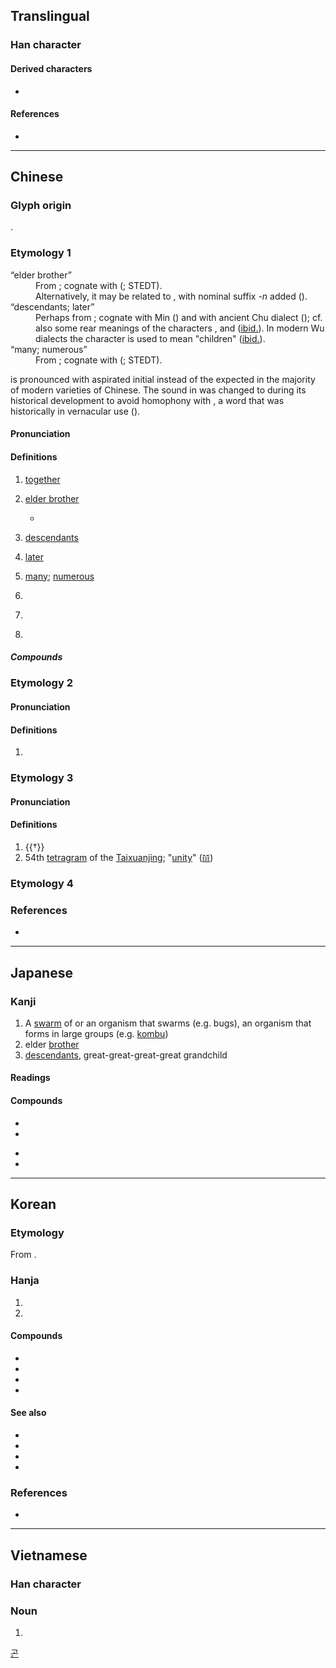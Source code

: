 {{also|皆|崑}}
{{character info}}
==Translingual==

===Han character===
{{Han char|rn=72|rad=日|as=04|sn=8|four=60711|canj=APP|ids=⿱日比}}

====Derived characters====
* {{l|mul|[[婫]], [[堒]], [[惃]], [[棍]], [[混]], [[焜]], [[掍]], [[錕]], [[尡]], [[䛰]], [[鯤]]}}

====References====
* {{Han ref|kx=0490.390|dkj=13792|dj=0852.090|hdz=21489.090|uh=6606|ud=26118|bh=A9F8|bd=43512}}

----

==Chinese==
{{zh-forms|alt=晜,𥊽,㒭,𣋥,𧲟}}

===Glyph origin===
{{Han etym}}
{{Han compound|ls=ic|日|比}}.

===Etymology 1===
; “elder brother”
: From {{inh|zh|sit-pro|*(g/k)əw-n||elder brother; senior male relative}}; cognate with {{och-l|舅|maternal uncle}} ({{zh-ref|Benedict, 1972}}; STEDT).
: Alternatively, it may be related to {{cog|mkh-mmn|ကော|tr=kao|t=elder brother}}, with nominal suffix ''-n'' added ({{zh-ref|Schuessler, 2007}}).
; “descendants; later”
: Perhaps from {{bor|zh|mkh-pro|*kuun||child}}; cognate with Min {{zh-l|*囝|son; child}} ({{zh-ref|Schuessler, 2007}}) and with ancient Chu dialect {{och-l|觀|id=1|child; offspring}} ({{zh-ref|Ye, 2014}}); cf. also some rear meanings of the characters {{och-l|丱|young child}}, {{och-l|鯤|roe; fish egg}} and {{och-l|鰥|id=1|roe}} ([[ibid.]]). In modern Wu dialects the character {{och-l|官}} is used to mean "children" ([[ibid.]]).
; “many; numerous”
: From {{inh|zh|sit-pro|*m-kul||twenty; all}}; cognate with {{och-l|群|herd; all}} ({{zh-ref|Schuessler, 2007}}; STEDT).

{{lang|zh|昆}} is pronounced with aspirated initial {{IPAchar|/kʰ/}} instead of the expected {{IPAchar|/k/}} in the majority of modern varieties of Chinese. The {{IPAchar|/k/}} sound in {{ltc-l|昆}} was changed to {{IPAchar|/kʰ/}} during its historical development to avoid homophony with {{ltc-l|褌|underclothing}}, a word that was historically in vernacular use ({{zh-ref|Hirayama, 2005}}).

{{etystub|zh}} {{attn|zh|should probably be split}}

====Pronunciation====
{{zh-pron
|m=kūn
|c=kwan1,gwan1
|c_note=gwan1 - literary; kwan1 - vernacular
|g=kun1
|h=pfs=khûn;gd=kun1
|j=kung1
|mb=kó̤ng
|md=kŏng
|mn=khun
|mn-t=kung1
|w=1khun
|x=kun1
|mc=y
|oc=y
|cat=n,a,adv,pn
}}

====Definitions====
{{zh-hanzi}}

# {{lb|zh|obsolete}}  [[together]]
# {{lb|zh|literary}} [[elder brother]]
#* {{zh-x|終 遠{yuàn} 兄弟，謂 他人 昆。謂 他人 昆，亦 莫 我 聞。|For ever separated from my brothers,<br/>I call a stranger '''elder-brother'''.<br/>I call a stranger '''elder-brother''',<br/>But he will not listen to me.|ref=Shijing}}
# {{lb|zh|literary}}  [[descendant]]s
# {{lb|zh|obsolete}} [[later]]
# {{lb|zh|obsolete}} [[many]]; [[numerous]]
#: {{zh-x|昆蟲|insect}}
# {{lb|zh|obsolete}} {{zh-alt-form|焜}}
# {{zh-short|昆明}}
#: {{zh-x|^成 ^昆 ^鐵路|{{w|Chengdu–Kunming railway|Chengdu–'''Kunming''' railway}}}}
# {{surname|zh}}

=====Compounds=====
{{zh-der|公昆弟|垂裕後昆|寄生昆蟲|後昆|昆仲|昆吾|昆士蘭|昆夷|昆季|昆布|昆弟|昆弟之好|昆明|昆明池|昆明湖|昆池劫灰|昆玉|昆蟲|昆蟲學|昆蟲綱|昆裔|昆邪|昆陽|玉昆金友|賢昆仲|賢昆玉|金友玉昆}}

===Etymology 2===

====Pronunciation====
{{zh-pron
|m=hún
|cat=a
}}

====Definitions====
{{zh-hanzi}}

# {{zh-only|昆侖|húnlún|dot=,}} {{zh-alt-form|渾淪|nocap=1}}

===Etymology 3===

====Pronunciation====
{{zh-pron
|m=hùn
|m-s=
|c=wan6
|c-t=
|g=
|h=pfs=
|j=
|md=
|mn=
|mn-t=
|w=
|x=
|mc=
|oc=
|ma=y
|cat=v
}}

====Definitions====
{{zh-hanzi}}

# {{†}} {{zh-alt-form|混|to unite}}
# 54th [[tetragram]] of the [[Taixuanjing]]; "[[unity]]" ([[𝌻]])

===Etymology 4===
{{zh-see|崑}}

===References===
* {{R:yue:Hanzi}}

----

==Japanese==

===Kanji===
{{ja-kanji|grade=c|rs=日04}}

# A [[swarm]] of or an organism that swarms (e.g. bugs), an organism that forms in large groups (e.g. [[kombu]])
# elder [[brother]]
# [[descendants]], great-great-great-great grandchild

====Readings====
{{ja-readings
|goon=こん
|kanon=こん
|kun=あに-, なかま, むれ
|nanori=ひ, ひで, やす
}}

====Compounds====
{{der-top3|Compounds}}
* {{ja-r|昆虫|こんちゅう}}
* {{ja-r|昆布|こんぶ}}
{{der-mid3}}
* {{ja-r|昆弟|こんてい}}
* {{ja-r|昆孫|こんそん}}
{{der-bottom}}

----

==Korean==

===Etymology===
From {{der|ko|ltc|-}} {{ltc-l|昆}}. {{hanja-hunmong|곤|kwon|天倫#상32A}}

===Hanja===
{{ko-hanja-search}}
{{ko-hanja|맏형|곤}}

# {{hanja form of|곤|[[swarm]]}}
# {{hanja form of|곤|the eldest [[brother]]}}

====Compounds====
{{der-top|Compounds}}
* {{ko-l|곤충|昆蟲}}
* {{ko-l|^견곤|堅昆}}
* {{ko-l|곤포|昆布}}
* {{ko-l|곤손|昆孫}}
{{der-bottom}}

====See also====
{{top2}}
* {{ko-l|곤|[[swan]], among the largest birds|鵾}}
* {{ko-l|곤|[[swan]], among the largest birds|猑}}
* {{ko-l|곤|[[dog]], a big one|鯤}}
* {{ko-l|곤|''maybe'', [[Hun]]s or [[Hünen]] ''giants''|混}}
{{bottom}}

===References===
* {{R:hanjadoc|4558}}

[[Category:Hanja readings|곤]]

----

==Vietnamese==

===Han character===
{{vi-readings|rs=日04
|hanviet=côn
|reading=con, gon}}

===Noun===
{{vi-noun|sc=Hani|con}}

# {{Nom form of|con|[[child]]}}